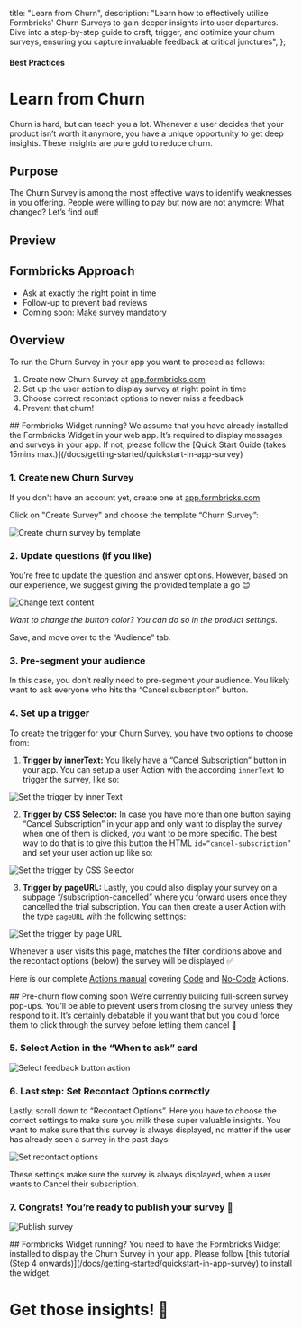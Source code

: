

  title: "Learn from Churn",
  description: "Learn how to effectively utilize Formbricks' Churn Surveys to gain deeper insights into user departures. Dive into a step-by-step guide to craft, trigger, and optimize your churn surveys, ensuring you capture invaluable feedback at critical junctures",
};

#### Best Practices

# Learn from Churn

Churn is hard, but can teach you a lot. Whenever a user decides that your product isn’t worth it anymore, you have a unique opportunity to get deep insights. These insights are pure gold to reduce churn.

## Purpose

The Churn Survey is among the most effective ways to identify weaknesses in you offering. People were willing to pay but now are not anymore: What changed? Let’s find out!

## Preview

<DemoPreview template="Churn Survey" />

## Formbricks Approach

- Ask at exactly the right point in time
- Follow-up to prevent bad reviews
- Coming soon: Make survey mandatory

## Overview

To run the Churn Survey in your app you want to proceed as follows:

1. Create new Churn Survey at [app.formbricks.com](http://app.formbricks.com/)
2. Set up the user action to display survey at right point in time
3. Choose correct recontact options to never miss a feedback
4. Prevent that churn!

<Note>
  ## Formbricks Widget running?
  We assume that you have already installed the Formbricks Widget in your web app. It’s required to display messages
  and surveys in your app. If not, please follow the [Quick Start Guide (takes 15mins max.)](/docs/getting-started/quickstart-in-app-survey)
</Note>

### 1. Create new Churn Survey

If you don't have an account yet, create one at [app.formbricks.com](https://app.formbricks.com/auth/signup)

Click on "Create Survey" and choose the template “Churn Survey”:

<Image
  src={CreateChurnFlow}
  alt="Create churn survey by template"
  quality="100"
  className="rounded-lg max-w-full sm:max-w-3xl"
/>

### 2. Update questions (if you like)

You’re free to update the question and answer options. However, based on our experience, we suggest giving the provided template a go 😊

<Image
  src={ChangeText}
  alt="Change text content"
  quality="100"
  className="rounded-lg max-w-full sm:max-w-3xl"
/>

_Want to change the button color? You can do so in the product settings._

Save, and move over to the “Audience” tab.

### 3. Pre-segment your audience

In this case, you don’t really need to pre-segment your audience. You likely want to ask everyone who hits the “Cancel subscription” button.

### 4. Set up a trigger

To create the trigger for your Churn Survey, you have two options to choose from:

1. **Trigger by innerText:** You likely have a “Cancel Subscription” button in your app. You can setup a user Action with the according `innerText` to trigger the survey, like so:

<Image
  src={TriggerInnerText}
  alt="Set the trigger by inner Text"
  quality="100"
  className="rounded-lg max-w-full sm:max-w-3xl"
/>

2. **Trigger by CSS Selector:** In case you have more than one button saying “Cancel Subscription” in your app and only want to display the survey when one of them is clicked, you want to be more specific. The best way to do that is to give this button the HTML `id=“cancel-subscription”` and set your user action up like so:

<Image
  src={TriggerCSS}
  alt="Set the trigger by CSS Selector"
  quality="100"
  className="rounded-lg max-w-full sm:max-w-3xl"
/>

3. **Trigger by pageURL:** Lastly, you could also display your survey on a subpage “/subscription-cancelled” where you forward users once they cancelled the trial subscription. You can then create a user Action with the type `pageURL` with the following settings:

<Image
  src={TriggerPageUrl}
  alt="Set the trigger by page URL"
  quality="100"
  className="rounded-lg max-w-full sm:max-w-3xl"
/>

Whenever a user visits this page, matches the filter conditions above and the recontact options (below) the survey will be displayed ✅

Here is our complete [Actions manual](/docs/actions/why) covering [Code](/docs/actions/code) and [No-Code](/docs/actions/no-code) Actions.

<Note>
  ## Pre-churn flow coming soon 
  We’re currently building full-screen survey pop-ups. You’ll be able to prevent users from closing the survey
  unless they respond to it. It’s certainly debatable if you want that but you could force them to click through
  the survey before letting them cancel 🤷
</Note>

### 5. Select Action in the “When to ask” card

<Image
  src={SelectAction}
  alt="Select feedback button action"
  quality="100"
  className="rounded-lg max-w-full sm:max-w-3xl"
/>

### 6. Last step: Set Recontact Options correctly

Lastly, scroll down to “Recontact Options”. Here you have to choose the correct settings to make sure you milk these super valuable insights. You want to make sure that this survey is always displayed, no matter if the user has already seen a survey in the past days:

<Image
  src={RecontactOptions}
  alt="Set recontact options"
  quality="100"
  className="rounded-lg max-w-full sm:max-w-3xl"
/>

These settings make sure the survey is always displayed, when a user wants to Cancel their subscription.

### 7. Congrats! You’re ready to publish your survey 💃

<Image
  src={PublishSurvey}
  alt="Publish survey"
  quality="100"
  className="rounded-lg max-w-full sm:max-w-3xl"
/>

<Note>
  ## Formbricks Widget running? 
  You need to have the Formbricks Widget installed to display the Churn Survey in your app. Please follow [this
  tutorial (Step 4 onwards)](/docs/getting-started/quickstart-in-app-survey) to install the widget.
</Note>

###

# Get those insights! 🎉
